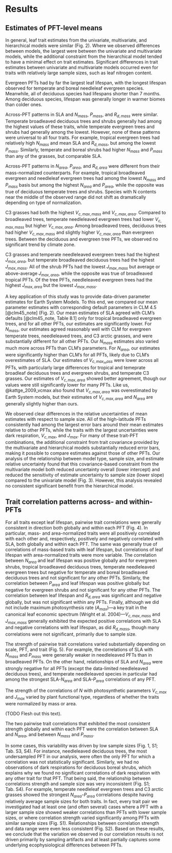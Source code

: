 # Results

## Estimates of PFT-level means

In general, leaf trait estimates from the univariate, multivariate, and hierarchical models were similar (Fig.\ 2).
Where we observed differences between models, the largest were between the univariate and multivariate models, while the additional constraint from the hierarchical model tended to have a minimal effect on trait estimates.
Significant differences in trait estimates between univariate and multivariate models occurred even for traits with relatively large sample sizes, such as leaf nitrogen content.

Evergreen PFTs had by far the largest leaf lifespan, with the longest lifespan observed for temperate and boreal needleleaf evergreen species.
Meanwhile, all of deciduous species had lifespans shorter than 7 months.
Among deciduous species, lifespan was generally longer in warmer biomes than colder ones.

Across-PFT patterns in SLA and $N_{mass}$, $P_{mass}$, and $R_{d,mass}$ were similar.
Temperate broadleaved deciduous trees and shrubs generally had among the highest values of these traits, while temperate evergreen trees and shrubs had generally among the lowest.
However, none of these patterns were universal to all four traits.
For example, tropical evergreen trees had relatively high $N_{mass}$ and mean SLA and $R_{d,mass}$, but among the lowest $P_{mass}$.
Similarly, temperate and boreal shrubs had higher $N_{mass}$ and $P_{mass}$ than any of the grasses, but comparable SLA.

Across-PFT patterns in $N_{area}$, $P_{area}$, and $R_{d,area}$ were different from their mass-normalized counterparts.
For example, tropical broadleaved evergreen and needleleaf evergreen trees had among the lowest $N_{mass}$ and $P_{mass}$ basis but among the highest $N_{area}$ and $P_{area}$, while the opposite was true of deciduous temperate trees and shrubs.
Species with N contents near the middle of the observed range did not shift as dramatically depending on type of normalization.

C3 grasses had both the highest $V_{c,max,mass}$ and $V_{c,max,area}$.
Compared to broadleaved trees, temperate needleleaved evergreen trees had lower $V_{c,max,mass}$ but higher $V_{c,max,area}$.
Among broadleaved trees, deciduous trees had higher $V_{c,max,mass}$ and slightly higher $V_{c,max,area}$ than evergreen trees.
Between the deciduous and evergreen tree PFTs, we observed no significant trend by climate zone.

C3 grasses and temperate needleleaved evergreen trees had the highest $J_{max,area}$, but temperate broadleaved deciduous trees had the highest $J_{max,mass}$.
All of the shrub PFTs had the lowest $J_{max,mass}$ but average or above-average $J_{max,area}$, while the opposite was true of broadleaved tropical PFTs.
Of the tree PFTs, needleleaved evergreen trees had the highest $J_{max,area}$ but the lowest $J_{max,mass}$.

A key application of this study was to provide data-driven parameter estimates for Earth System Models.
To this end, we compared our mean parameter estimates with corresponding default parameters in CLM 4.5 [@clm45_note] (Fig.\ 2).
Our mean estimates of SLA agreed with CLM's defaults [@clm45_note, Table 8.1] only for tropical broadleaved evergreen trees, and for all other PFTs, our estimates are significantly lower.
For $N_{mass}$, our estimates agreed reasonably well with CLM for evergreen temperate trees, needleleaved trees, and C3 arctic grasses, and were substantially different for all other PFTs.
Our $N_{mass}$ estimates also varied much more across PFTs than CLM's parameters.
For $N_{area}$, our estimates were significantly higher than CLM's for all PFTs, likely due to CLM's overestimates of SLA.
Our estimates of $V_{c,max_mass}$ were lower across all PFTs, with particularly large differences for tropical and temeprate broadleaf deciduous trees and evergreen shrubs, and temperate C3 grasses.
Our estimates of $V_{c,max,area}$ showed better agreement, though our values were still significantly lower for many PFTs.
Like us, @kattge_2009_vcmax also found that $V_{c,max,area}$ was overestimated by Earth System models,
but their estimates of $V_{c,max,area}$ and $N_{area}$ are generally slightly higher than ours.

We observed clear differences in the relative uncertainties of mean estimates with respect to sample size.
All of the high-latitude PFTs consistently had among the largest error bars around their mean estimates relative to other PFTs, while the traits with the largest uncertainties were dark respiration, $V_{c,max}$, and $J_{max}$.
For many of these trait-PFT combinations, the additional constraint from trait covariance provided by the multivariate and hierarchical models substantially reduced error bars, making it possible to compare estimates against those of other PFTs.
Our analysis of the relationship between model type, sample size, and estimate relative uncertainty found that this covariance-based constraint from the multivariate model both reduced uncertainty overall (lower intercept) and reduced the sensitivity of estimate uncertainty to sample size (lower slope) compared to the univariate model (Fig.\ 3).
However, this analysis revealed no consistent significant benefit from the hierarchical model.


## Trait correlation patterns across- and within-PFTs

For all traits except leaf lifespan, pairwise trait correlations were generally consistent in direction both globally and within each PFT (Fig.\ 4).
In particular, mass- and area-normalized traits were all positively correlated with each other and, respectively, positively and negatively correlated with SLA, both globally and within each PFT.
The same was generally true of correlations of mass-based traits with leaf lifespan, but correlations of leaf lifespan with area-normalized traits were more variable.
The correlation between $N_{area}$ and leaf lifespan was positive globally and for evergreen shrubs, tropical broadleaved deciduous trees, temperate needleleaved evergreen trees but negative for temperate and boreal broadleaved deciduous trees and not significant for any other PFTs.
Similarly, the correlation between $P_{area}$ and leaf lifespan was positive globally but negative for evergreen shrubs and not significant for any other PFTs.
The correlation between leaf lifespan and $R_{d,area}$ was significant and negative globally, but was not significant within any PFTs.
Finally, although we did not include maximum photosynthesis rate ($A_{max}$)---a key trait in the canonical leaf economic spectrum (Wright et al.\ 2004)---$V_{c,max,mass}$ and $J_{max,mass}$ generally exhibited the expected positive correlations with SLA and negative correlations with leaf lifespan, as did $R_{d,mass}$, though many correlations were not significant, primarily due to sample size.

The strength of pairwise trait correlations varied substantially depending on scale, PFT, and trait (Fig.\ 5).
For example, the correlations of SLA with $N_{mass}$ and $P_{mass}$ were generally weaker in needleleaved PFTs than in broadleaved PFTs.
On the other hand, relationships of SLA and $N_{area}$ were strongly negative for all PFTs (except the data-limited needleleaved deciduous trees), and temperate needleleaved species in particular had among the strongest SLA-$N_{area}$ and SLA-$P_{area}$ correlations of any PFT.

The strength of the correlations of $N$ with photosynthetic parameters $V_{c,max}$ and $J_{max}$ varied by plant functional type, regardless of whether the traits were normalized by mass or area.

(TODO Flesh out this text).

The two pairwise trait correlations that exhibited the most consistent strength globally and within each PFT were the correlation between SLA and $N_{area}$, and between $N_{mass}$ and $P_{mass}$.

In some cases, this variability was driven by low sample sizes (Fig.\ 1, S1; Tab.\ S3, S4).
For instance, needleleaved deciduous trees, the most undersampled PFT in our analysis, were often the only PFT for which a correlation was not statistically significant.
Similarly, we had no observations of dark respirations for deciduous boreal shrubs, which explains why we found no significant correlations of dark respiration with any other trait for that PFT.
That being said, the relationship between correlations strength and sample size was very inconsistent (Fig.\ S1; Tab.\ S4).
For example, temperate needleleaf evergreen trees and C3 arctic grasses showed the strongest $N_{area}$-$P_{area}$ correlations despite having relatively average sample sizes for both traits.
In fact, every trait pair we investigated had at least one (and often several) cases where a PFT with a larger sample size showed weaker correlations than PFTs with lower sample sizes, or where correlation strength varied significantly among PFTs with similar sample sizes (Fig.\ S1).
Relationships between correlation strength and data range were even less consistent (Fig.\ S2).
Based on these results, we conclude that the variation we observed in our correlation results is not driven primarily by sampling artifacts and at least partially captures some underlying ecophysiological differences between PFTs.

